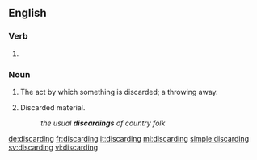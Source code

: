 ==English==

===Verb===
{{head|en}}

# {{present participle of|discard|lang=en}}

===Noun===
{{en-noun}}

# The act by which something is discarded; a throwing away.
# {{cx|in the plural|lang=en}} Discarded material.
#: ''the usual '''discardings''' of country folk''

[[de:discarding]]
[[fr:discarding]]
[[it:discarding]]
[[ml:discarding]]
[[simple:discarding]]
[[sv:discarding]]
[[vi:discarding]]